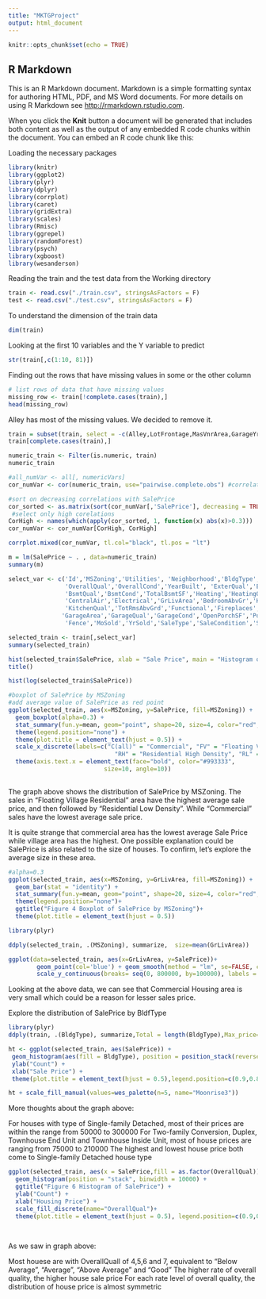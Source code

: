---
title: "MKTGProject"
output: html_document
---

```{r setup, include=FALSE}
knitr::opts_chunk$set(echo = TRUE)
```

## R Markdown

This is an R Markdown document. Markdown is a simple formatting syntax for authoring HTML, PDF, and MS Word documents. For more details on using R Markdown see <http://rmarkdown.rstudio.com>.

When you click the **Knit** button a document will be generated that includes both content as well as the output of any embedded R code chunks within the document. You can embed an R code chunk like this:

Loading the necessary packages
```{r}
library(knitr)
library(ggplot2)
library(plyr)
library(dplyr)
library(corrplot)
library(caret)
library(gridExtra)
library(scales)
library(Rmisc)
library(ggrepel)
library(randomForest)
library(psych)
library(xgboost)
library(wesanderson)

```
Reading the train and the test data from the Working directory
```{r}
train <- read.csv("./train.csv", stringsAsFactors = F)
test <- read.csv("./test.csv", stringsAsFactors = F)
```
To understand the dimension of the train data
```{r}
dim(train)
```
Looking at the first 10 variables and the Y variable to predict
```{r}
str(train[,c(1:10, 81)]) 
```


Finding out the rows that have missing values in some or the other column
```{r}
# list rows of data that have missing values 
missing_row <- train[!complete.cases(train),]
head(missing_row)
```


Alley has most of the missing values. We decided to remove it. 

```{r}
train = subset(train, select = -c(Alley,LotFrontage,MasVnrArea,GarageYrBlt) )
train[complete.cases(train),]
```


```{r}
numeric_train <- Filter(is.numeric, train)
numeric_train

```

```{r}

#all_numVar <- all[, numericVars]
cor_numVar <- cor(numeric_train, use="pairwise.complete.obs") #correlations of all numeric variables

#sort on decreasing correlations with SalePrice
cor_sorted <- as.matrix(sort(cor_numVar[,'SalePrice'], decreasing = TRUE))
 #select only high corelations
CorHigh <- names(which(apply(cor_sorted, 1, function(x) abs(x)>0.3)))
cor_numVar <- cor_numVar[CorHigh, CorHigh]

corrplot.mixed(cor_numVar, tl.col="black", tl.pos = "lt")
```

```{r}
m = lm(SalePrice ~ . , data=numeric_train)
summary(m)

select_var <- c('Id','MSZoning','Utilities', 'Neighborhood','BldgType','HouseStyle',
                'OverallQual','OverallCond','YearBuilt', 'ExterQual','ExterCond',
                'BsmtQual','BsmtCond','TotalBsmtSF','Heating','HeatingQC', 
                'CentralAir','Electrical','GrLivArea','BedroomAbvGr','KitchenAbvGr',
                'KitchenQual','TotRmsAbvGrd','Functional','Fireplaces','FireplaceQu',
               'GarageArea','GarageQual','GarageCond','OpenPorchSF','PoolArea',
                'Fence','MoSold','YrSold','SaleType','SaleCondition','SalePrice')
```

```{r}
selected_train <- train[,select_var]
summary(selected_train)
```

```{r}
hist(selected_train$SalePrice, xlab = "Sale Price", main = "Histogram of sale price of houses")
title()
```

```{r}
hist(log(selected_train$SalePrice))
```

```{r}
#boxplot of SalePrice by MSZoning
#add average value of SalePrice as red point
ggplot(selected_train, aes(x=MSZoning, y=SalePrice, fill=MSZoning)) + 
  geom_boxplot(alpha=0.3) +
  stat_summary(fun.y=mean, geom="point", shape=20, size=4, color="red", fill="red")+
  theme(legend.position="none") +
  theme(plot.title = element_text(hjust = 0.5)) +
  scale_x_discrete(labels=c("C(all)" = "Commercial", "FV" = "Floating Village Residential",
                              "RH" = "Residential High Density", "RL" = "Residential Low Density", "RM" = "Residential Medium Density")) +
  theme(axis.text.x = element_text(face="bold", color="#993333", 
                           size=10, angle=10))
  
```
The graph above shows the distribution of SalePrice by MSZoning. The sales in "Floating Village Residential" area have the highest average sale price, and then followed by "Residential Low Density". While "Commercial" sales have the lowest average sale price. 

It is quite strange that commercial area has the lowest average Sale Price while village area has the highest. One possible explanation could be SalePrice is also related to the size of houses. To confirm, let's explore the average size in these area.

```{r}
#alpha=0.3
ggplot(selected_train, aes(x=MSZoning, y=GrLivArea, fill=MSZoning)) + 
  geom_bar(stat = "identity") +
  stat_summary(fun.y=mean, geom="point", shape=20, size=4, color="red", fill="red")+
  theme(legend.position="none")+
  ggtitle("Figure 4 Boxplot of SalePrice by MSZoning")+
  theme(plot.title = element_text(hjust = 0.5)) 
```

```{r}
library(plyr)

ddply(selected_train, .(MSZoning), summarize,  size=mean(GrLivArea))
```
```{r}
ggplot(data=selected_train, aes(x=GrLivArea, y=SalePrice))+
        geom_point(col='blue') + geom_smooth(method = "lm", se=FALSE, color="black", aes(group=1)) +
        scale_y_continuous(breaks= seq(0, 800000, by=100000), labels = comma)
```


Looking at the above data, we can see that Commercial Housing area is very small which could be a reason for lesser sales price. 

Explore the distribution of SalePrice by BldfType
```{r}
library(plyr)
ddply(train, .(BldgType), summarize,Total = length(BldgType),Max_price=max(SalePrice),Min_price=min(SalePrice))
```

```{r}
ht <- ggplot(selected_train, aes(SalePrice)) +
 geom_histogram(aes(fill = BldgType), position = position_stack(reverse = TRUE), binwidth = 20000) + scale_x_continuous(labels = comma)+ ggtitle(" Histogram of SalePrice") +
 ylab("Count") +
 xlab("Sale Price") + 
 theme(plot.title = element_text(hjust = 0.5),legend.position=c(0.9,0.8), legend.background = element_rect(fill="grey90",size=0.5, linetype="solid", colour ="black"))

ht + scale_fill_manual(values=wes_palette(n=5, name="Moonrise3")) 

```


More thoughts about the graph above:

For houses with type of Single-family Detached, most of their prices are within the range from 50000 to 300000
For Two-family Conversion, Duplex, Townhouse End Unit and Townhouse Inside Unit, most of house prices are ranging from 75000 to 210000
The highest and lowest house price both come to Single-family Detached house type


```{r}
ggplot(selected_train, aes(x = SalePrice,fill = as.factor(OverallQual))) +
  geom_histogram(position = "stack", binwidth = 10000) +
  ggtitle("Figure 6 Histogram of SalePrice") +
  ylab("Count") +
  xlab("Housing Price") + 
  scale_fill_discrete(name="OverallQual")+
  theme(plot.title = element_text(hjust = 0.5), legend.position=c(0.9,0.7), legend.background = element_rect(fill="grey90",
                                                                                                           size=0.5, linetype="solid", 
                                                                                                           colour ="black"))
```
As we saw in graph above:

Most houese are with OverallQuall of 4,5,6 and 7, equivalent to "Below Average", "Average", "Above Average" and "Good"
The higher rate of overall quality, the higher house sale price
For each rate level of overall quality, the distribution of house price is almost symmetric

```{r}

```

